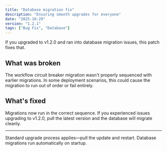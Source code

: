 ```yaml
---
title: "Database migration fix"
description: "Ensuring smooth upgrades for everyone"
date: "2025-10-29"
version: "1.2.1"
tags: ["Bug Fix", "Database"]
---
```


If you upgraded to v1.2.0 and ran into database migration issues, this patch fixes that.

## What was broken

The workflow circuit breaker migration wasn't properly sequenced with earlier migrations. In some deployment scenarios, this could cause the migration to run out of order or fail entirely.

## What's fixed

Migrations now run in the correct sequence. If you experienced issues upgrading to v1.2.0, pull the latest version and the database will migrate cleanly.

---

Standard upgrade process applies—pull the update and restart. Database migrations run automatically on startup.

